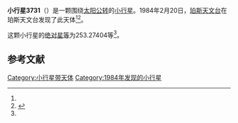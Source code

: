 {{Infobox planet
| bgcolour = #FFFFC0
| name = 3731 Hancock
| symbol = 
| image = 
| caption = 
| discovery = yes
| discovery_ref = 
| discoverer = [[珀斯天文台|珀斯天文台]]
| discovery_site = [[珀斯天文台|珀斯天文台]] 
| discovered = 1984年2月20日
| designations = yes
| mp_name = 
| named_after = 
| alt_names = 1984 DH1/ 1969 OA / 1969 PR
| mp_category = [[外小行星带|外小行星带]]
| orbit_ref = <ref name="a">[http://ssd.jpl.nasa.gov/sbdb.cgi?sstr=3731 3731 Hancock] {{Wayback|url=http://ssd.jpl.nasa.gov/sbdb.cgi?sstr=3731 |date=20200918031058 }}，小行星數據庫瀏覽器（JPL Small-Body Database Browser）－[[美国国家航空航天局|美国国家航空航天局]]喷气推进实验室</ref>
| epoch = 2456400.5 (2013年4月18日更新)
| aphelion = {{convert|3.6035623|AU|km|3|abbr=on|lk=out}}
| perihelion = {{convert|2.8513165|AU|km|3|abbr=on}}
| semimajor = {{convert|3.2274394|AU|km|3|abbr=on}}
| eccentricity = 0.1165391
| period = 2117.803029 [[日|日]]<br />5.8[[儒略年|儒略年]]
| avg_speed = 
| inclination = 21.57238
| asc_node = 264.29271
| mean_anomaly = 
| arg_peri = 253.27404
| satellites = 
| physical_characteristics = yes
| dimensions = 
| mass = 
| density = 
| surface_grav = 
| escape_velocity = 
| sidereal_day = 
| axial_tilt = 
| pole_ecliptic_lat = 
| pole_ecliptic_lon = 
| albedo = 
| temperatures= 
| temp_name1 = 
| mean_temp_1 = 
| max_temp_1 = 
| temp_name2 = 
| max_temp_2 = 
| spectral_type = 
| abs_magnitude = 253.27404
}}

'''小行星3731'''（{{lang-en|3731 Hancock}}）是一颗围绕[[太阳|太阳]][[公转|公转]]的[[小行星|小行星]]。1984年2月20日，[[珀斯天文台|珀斯天文台]]在珀斯天文台发现了此天体<ref name="a" /><ref>{{cite news|title=小行星列表|url=http://cfa-www.harvard.edu/iau/lists/NumberedMPs.txt|accessdate=2013-07-08|newspaper=哈佛大学|archive-date=2008-05-17|archive-url=https://web.archive.org/web/20080517010638/http://cfa-www.harvard.edu/iau/lists/NumberedMPs.txt|dead-url=no}}</ref>。

这颗小行星的[[绝对星等|绝对星等]]为253.27404等<ref name="a" />。

==参考文献==
{{reflist}}
{{Minor Planet Number|[[小行星3730|小行星3730]]|[[小行星3732|小行星3732]]}}

{{小天体}}

[[Category:小行星带天体|Category:小行星带天体]]
[[Category:1984年发现的小行星|Category:1984年发现的小行星]]

{{asteroid-stub}}